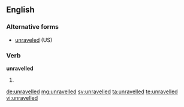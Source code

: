 ==English==

===Alternative forms===
* [[unraveled]] (US)

===Verb===
'''unravelled'''

# {{context|British}} {{en-past of|unravel}}

[[de:unravelled]]
[[mg:unravelled]]
[[sv:unravelled]]
[[ta:unravelled]]
[[te:unravelled]]
[[vi:unravelled]]